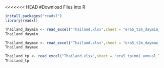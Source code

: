 <<<<<<< HEAD
#Download Files into R

```r
install.packages("readxl")
library(readxl)

Thailand_daymin <- read_excel("Thailand.xlsx",sheet = "era5_t2m_daymin_annual_Thailand")
Thailand_daymin

Thailand_daymax <- read_excel("Thailand.xlsx",sheet = "era5_t2m_daymax_annual_Thailand")
Thailand_daymax

Thailand_tp <- read_excel("Thailand.xlsx",sheet = "era5_tp(mm)_annual_Thailand")
Thailand_tp
```

